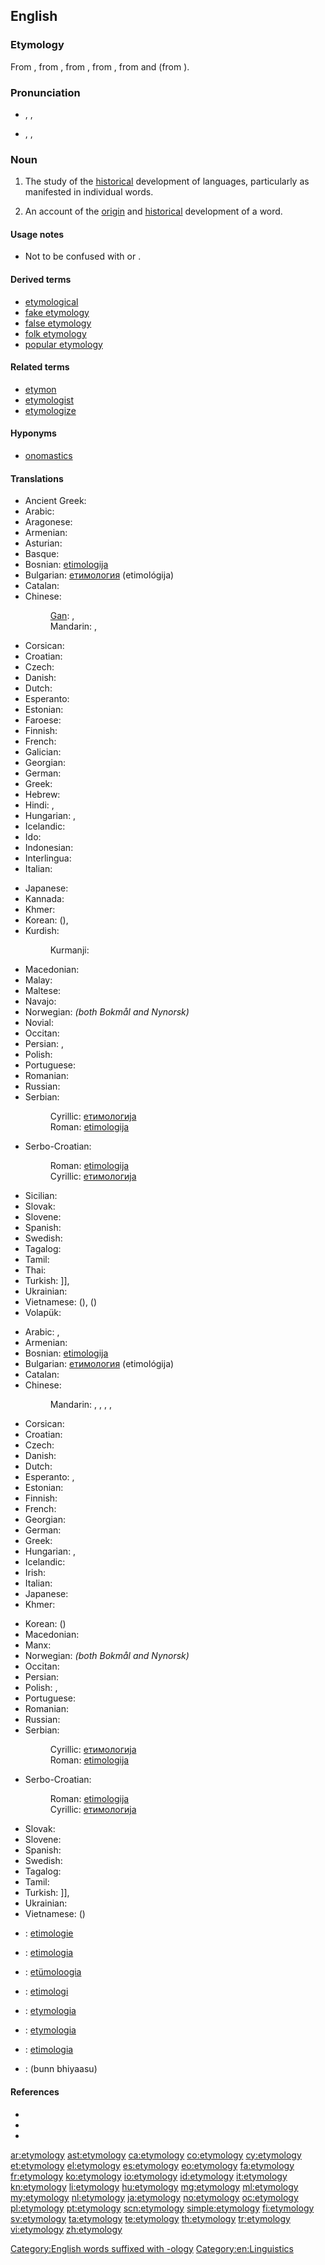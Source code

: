 {{selfref|For etymology on Wiktionary, see [[Wiktionary:Etymology]].}}
==English==

===Etymology===
From {{etyl|enm}} {{term|etimologie|lang=enm}}, from {{etyl|fro}} {{term|ethimologie|lang=fro}}, from {{etyl|la}} {{term|etymologia|lang=la}}, from {{etyl|grc}} {{term|sc=polytonic|ἐτυμολογία|tr=etumologia|lang=grc}}, from {{term|sc=polytonic|ἔτυμον|tr=etumon||true sense}} and {{term|sc=polytonic|-λογία|tr=-logia||study of}} (from {{term|sc=polytonic|λόγος|tr=logos}}).

===Pronunciation===
* {{a|RP}} {{enPR|ĕt"ə-mŏl'ə-jē}}, {{IPA|/ˌɛt.ɪˈmɒl.ə.dʒi/}}, {{X-SAMPA|/%Et.I"mQl.@.dZi/}}
* {{a|GenAm}} {{enPR|ĕt"ə-mŏl'ə-jē}}, {{IPA|/ˌɛtəˈmɑlədʒi/}}, {{X-SAMPA|/%Et@"mAl@dZi/}}

===Noun===
{{wikipedia}}
{{seeCites|pos=right}}
{{en-noun|etymolog|ies}}

# {{uncountable}} The study of the [[historical]] development of languages, particularly as manifested in individual words.
# {{countable}} An account of the [[origin]] and [[historical]] development of a word.

====Usage notes====
* Not to be confused with {{term|entomology|lang=en||the study of insects}} or {{term|etiology|lang=en||the study of causes or origins}}.

====Derived terms====
* [[etymological]]
* [[fake etymology]]
* [[false etymology]]
* [[folk etymology]]
* [[popular etymology]]

====Related terms====
* [[etymon]]
* [[etymologist]]
* [[etymologize]]

====Hyponyms====
* [[onomastics]]

====Translations====
{{trans-top|study of the historical development of languages, particularly of individual words}}
* Ancient Greek: {{t|grc|ἡ ἐτυμολογία|f|tr=hē etumologia}}
* Arabic: {{t|ar|تأثيل|m|tr=ta‘thiil}}
* Aragonese: {{t-|an|etimolochía|f|xs=Aragonese}}
* Armenian: {{t|hy|ստուգաբանություն|tr=stugabanut'yun}}
* Asturian: {{t+|ast|etimoloxía|f|xs=Asturian}}
* Basque: {{t-|eu|etimologia|xs=Basque}}
* Bosnian: [[etimologija#Bosnian|etimologija]] {{f}}
* Bulgarian: [[етимология]] (etimológija) {{f}}
* Catalan: {{t+|ca|etimologia|f}}
* Chinese:
*: [[Gan]]: {{tø|gan|語源學|sc=Hans}}, {{tø|gan|语源学|tr=ngi3 ngion4 hok6|sc=Hans}}
*: Mandarin: {{t|cmn|語源學|sc=Hani}}, {{t|cmn|语源学|tr=yǔyuánxué|sc=Hani}}
* Corsican: {{t+|co|etimulugia|xs=Corsican}}
* Croatian: {{t+|hr|etimologija|f|alt=etimològija}}
* Czech: {{t+|cs|etymologie|f}}
* Danish: {{t-|da|etymologi|c}}
* Dutch: {{t+|nl|etymologie|f}}
* Esperanto: {{t|eo|etimologio|xs=Esperanto}}
* Estonian: {{t|et|etümoloogia}}
* Faroese: {{t|fo|upprunafrøði|f}}
* Finnish: {{t+|fi|etymologia}}
* French: {{t+|fr|étymologie|f}}
* Galician: {{t+|gl|etimoloxía|f|xs=Galician}}
* Georgian: {{t|ka|ეტიმოლოგია|tr=etimologia|sc=Geor|xs=Georgian}}
* German: {{t+|de|Etymologie|f}}
* Greek: {{t+|el|ετυμολογία|f|tr=etymología}}
* Hebrew: {{t+|he|אטימולוגיה|f|tr=etimológya}}
* Hindi: {{t|hi|व्युत्पत्ति|tr=vyutpatti|xs=Hindi}}, {{t|hi|व्युत्पत्तिशास्त्र|tr=vyutpattiśāstr|xs=Hindi}}
* Hungarian: {{t+|hu|etimológia}}, {{t|hu|szófejtés}}
* Icelandic: {{t+|is|orðsifjafræði|f}}
* Ido: {{t|io|etimologio|xs=Ido}}
* Indonesian: {{t+|id|etimologi|xs=Indonesian}}
* Interlingua: {{t-|ia|etymologia|xs=Interlingua}}
* Italian: {{t+|it|etimologia|f}}
{{trans-mid}}
* Japanese: {{t|ja|語源学|tr=[[ごげんがく]], gogengaku}}
* Kannada: {{t+|kn|ಪದದ ಹಿನ್ನೆಲೆ|tr=padada hinnele|sc=Knda|xs=Kannada}}
* Khmer: {{t|km|និរុត្តិសាស្ត្រ|sc=Khmr|tr=nirutte saah}}
* Korean: {{t+|ko|어원학|tr=eowonhak|sc=Hang}} ({{t|ko|語源學|sc=Hani}}), {{t|ko|어원|sc=Kore}}
* Kurdish:
*: Kurmanji: {{t|kmr|bêjenasî|f}}
* Macedonian: {{t-|mk|етимологија|f|tr=etimológija}}
* Malay: {{t-|ms|etimologi|xs=Malay}}
* Maltese: {{t|mt|etimoloġija|f|xs=Maltese}}
* Navajo: {{tø|nv|bizhiʼígíí}}
* Norwegian: {{t+|no|etymologi|m}} ''(both Bokmål and Nynorsk)''
* Novial: {{tø|nov|etimologia}}
* Occitan: {{t+|oc|etimologia|f|xs=Occitan}}
* Persian: {{t-|fa|ریشه‌شناسی|tr=rīsheshenāsi|xs=Persian}}, {{t|fa|اشتقاق|sc=fa-Arab}}
* Polish: {{t+|pl|etymologia|f}}
* Portuguese: {{t+|pt|etimologia|f}}
* Romanian: {{t+|ro|etimologie|f}}
* Russian: {{t+|ru|этимология|f|tr=etimológija}}
* Serbian:
*: Cyrillic: [[етимологија#Serbian|етимологија]] {{f}}
*: Roman: [[etimologija#Serbian|etimologija]] {{f}}
* Serbo-Croatian:
*: Roman: [[etimologija#Serbian|etimologija]] {{f}}
*: Cyrillic: [[етимологија#Serbian|етимологија]] {{f}}
* Sicilian: {{t+|scn|etimoluggìa|f|xs=Sicilian}}
* Slovak: {{t-|sk|etymológia|f}}
* Slovene: {{t+|sl|etimologija|f}}
* Spanish: {{t+|es|etimología|f}}
* Swedish: {{t+|sv|etymologi|c}}
* Tagalog: {{t|tl|etimolohiya|xs=Tagalog}}
* Tamil: {{t|ta|சொற்பிறப்பியல்|tr=coṟpiṟappiyal|sc=Taml}}
* Thai: {{t-|th|นิรุกติศาสตร์|tr=níróoktì sàat}}
* Turkish: {{t+|tr|köken bilimi}}]], {{t+|tr|etimoloji}}
* Ukrainian: {{t|uk|етимологія|f|tr=etymolóhija|xs=Ukrainian}}
* Vietnamese: {{t+|vi|từ nguyên học|xs=Vietnamese}} ({{t|vi|詞源學|sc=Hani|xs=Vietnamese}}), {{t+|vi|từ nguyên|xs=Vietnamese}} ({{t|vi|詞源|sc=Hani|xs=Vietnamese}})
* Volapük: {{t|vo|tümolog}}
{{trans-bottom}}

{{trans-top|account of the origin and historical development of a word}}
* Arabic: {{t-|ar|إشتقاق|m|tr='ishtiqaaq}}, {{t|ar|تأثيل|m|tr=ta‘thiil}}
* Armenian: {{t|hy|ստուգաբանություն|tr=stugabanut'yun}}
* Bosnian: [[etimologija#Bosnian|etimologija]] {{f}}
* Bulgarian: [[етимология]] (etimológija) {{f}}
* Catalan: {{t+|ca|etimologia|f}}
* Chinese:
*: Mandarin: {{t-|cmn|詞源|sc=Hani}}, {{t-|cmn|词源|tr=cíyuán|sc=Hani}}, {{t-|cmn|語源|sc=Hani}}, {{t-|cmn|语源|tr=yǔyuán|sc=Hani}}, {{t-|cmn|字源|tr=zìyuán|sc=Hani}}
* Corsican: {{t+|co|etimulugia|xs=Corsican}}
* Croatian: {{t+|hr|etimologija|f|alt=etimològija}}
* Czech: {{t+|cs|etymologie|f}}
* Danish: {{t-|da|etymologi|c}}
* Dutch: {{t+|nl|etymologie|f}}
* Esperanto: {{t|eo|etimo}}, {{t|eo|vortodeveno}}
* Estonian: {{t|et|etümoloogia}}
* Finnish: {{t+|fi|etymologia}}
* French: {{t+|fr|étymologie|f}}
* Georgian: {{t|ka|ეტიმოლოგია|tr=etimologia|sc=Geor|xs=Georgian}}
* German: {{t+|de|Etymologie|f}}
* Greek: {{t+|el|ετυμολόγηση|f|tr=etymológisi}}
* Hungarian: {{t+|hu|etimológia}}, {{t|hu|szófejtés}}
* Icelandic: {{t-|is|orðsifjar|f|p}}
* Irish: {{t|ga|sanasaíocht|f}}
* Italian: {{t+|it|etimologia|f}}
* Japanese: {{t+|ja|語源|tr=ごげん, gogen}}
* Khmer: {{t|km|ដើមកំណើតពាក្យ|sc=Khmr|tr=daəm kɑmnaət piek}}
{{trans-mid}}
* Korean: {{t+|ko|어원|tr=eoweon|sc=Hang}} ({{t+|ko|語源|sc=Hani}})
* Macedonian: {{t-|mk|етимологија|f|tr=etimológija}}
* Manx: {{t|gv|bun-ocklaght|f}}
* Norwegian: {{t+|no|etymologi|m}} ''(both Bokmål and Nynorsk)''
* Occitan: {{t+|oc|etimologia|f|xs=Occitan}}
* Persian: {{t-|fa|ریشه‌شناسی|tr=rišešenâsi|xs=Persian}}
* Polish: {{t+|pl|etymologia|f}}, {{t+|pl|źródłosłów|m}}
* Portuguese: {{t+|pt|etimologia|f}}
* Romanian: {{t+|ro|etimologie|f}}
* Russian: {{t+|ru|этимология|f|tr=etimológija}}
* Serbian:
*: Cyrillic: [[етимологија#Serbian|етимологија]] {{f}}
*: Roman: [[etimologija#Serbian|etimologija]] {{f}}
* Serbo-Croatian:
*: Roman: [[etimologija#Serbian|etimologija]] {{f}}
*: Cyrillic: [[етимологија#Serbian|етимологија]] {{f}}
* Slovak: {{t-|sk|etymológia|f}}
* Slovene: {{t+|sl|etimologija|f}}
* Spanish: {{t+|es|etimología|f}}
* Swedish: {{t+|sv|etymologi|c}}
* Tagalog: {{t|tl|etimolohiya|xs=Tagalog}}
* Tamil: {{t|ta|சொற்பிறப்பியல்|tr=coṟpiṟappiyal|sc=Taml}}
* Turkish: {{t+|tr|köken bilimi}}]], {{t+|tr|etimoloji}}
* Ukrainian: {{t|uk|етимологія|f|tr=etymolóhija|xs=Ukrainian}}
* Vietnamese: {{t+|vi|từ nguyên|xs=Vietnamese}} ({{t|vi|詞源|sc=Hani|xs=Vietnamese}})
{{trans-bottom}}

{{checktrans-top}}
* {{ttbc|af}}: [[etimologie]]
* {{ttbc|eu}}: [[etimologia]]
* {{ttbc|et}}: [[etümoloogia]]
* {{ttbc|id}}: [[etimologi]]
{{trans-mid}}
* {{ttbc|ia}}: [[etymologia]]
* {{ttbc|la}}: [[etymologia]] {{f}}
* {{ttbc|nov}}: [[etimologia]]
* {{ttbc|sd}}: {{sd-Arab|[[بڻڀياس|بُڻڀياسُ]]}} (bunn bhiyaasu) {{m}}
{{trans-bottom}}

====References====
* {{R:American Heritage 2000|etymology}}
* {{R:Dictionary.com|etymology}}
* {{R:WordNet 2003|etymology}}

[[Category:English words suffixed with -ology]]
[[Category:en:Linguistics]]

[[ar:etymology]]
[[ast:etymology]]
[[ca:etymology]]
[[co:etymology]]
[[cy:etymology]]
[[et:etymology]]
[[el:etymology]]
[[es:etymology]]
[[eo:etymology]]
[[fa:etymology]]
[[fr:etymology]]
[[ko:etymology]]
[[io:etymology]]
[[id:etymology]]
[[it:etymology]]
[[kn:etymology]]
[[li:etymology]]
[[hu:etymology]]
[[mg:etymology]]
[[ml:etymology]]
[[my:etymology]]
[[nl:etymology]]
[[ja:etymology]]
[[no:etymology]]
[[oc:etymology]]
[[pl:etymology]]
[[pt:etymology]]
[[scn:etymology]]
[[simple:etymology]]
[[fi:etymology]]
[[sv:etymology]]
[[ta:etymology]]
[[te:etymology]]
[[th:etymology]]
[[tr:etymology]]
[[vi:etymology]]
[[zh:etymology]]